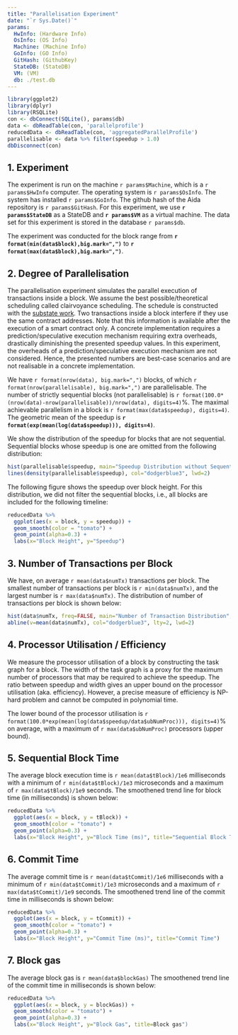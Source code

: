 ```yaml
---
title: "Parallelisation Experiment"
date: "`r Sys.Date()`"
params:
  HwInfo: (Hardware Info)
  OsInfo: (OS Info)
  Machine: (Machine Info)
  GoInfo: (GO Info)
  GitHash: (GithubKey)
  StateDB: (StateDB)
  VM: (VM)
  db: ./test.db
---
```


```r
library(ggplot2)
library(dplyr)
library(RSQLite)
con <- dbConnect(SQLite(), params$db)
data <- dbReadTable(con, 'parallelprofile')
reducedData <- dbReadTable(con, 'aggregatedParallelProfile')
parallelisable <- data %>% filter(speedup > 1.0)
dbDisconnect(con)
```

## 1. Experiment
The experiment is run on the machine `r params$Machine`, which is a `r params$HwInfo` computer.
The operating system is `r params$OsInfo`.
The system has installed `r params$GoInfo`.
The github hash of the Aida repository is `r params$GitHash`.
For this experiment, we use **`r params$StateDB`** as a StateDB and **`r params$VM`** as a virtual machine.
The data set for this experiment is stored in the database `r params$db`.

The experiment was conducted for the block range from **`r format(min(data$block),big.mark=",")`**  to **`r format(max(data$block),big.mark=",")`**.

## 2. Degree of Parallelisation

The parallelisation experiment simulates the parallel execution of transactions inside a block.
We assume the best possible/theoretical scheduling called clairvoyance scheduling.
The schedule is constructed with the [substate work](https://usenix.org/conference/atc21/presentation/kim-yeonsoo).
Two transactions inside a block interfere if they use the same contract addresses.
Note that this information is available after the execution of a smart contract only.
A concrete implementation requires a prediction/speculative execution mechanism requiring extra overheads, drastically diminishing the presented speedup values.
In this experiment, the overheads of a prediction/speculative execution mechanism are not considered.
Hence, the presented numbers are best-case scenarios and are not realisable in a concrete implementation.

We have `r format(nrow(data), big.mark=",")` blocks, of which `r format(nrow(parallelisable), big.mark=",")` are parallelisable.
The number of strictly sequential blocks (not parallelisable) is `r format(100.0*(nrow(data)-nrow(parallelisable))/nrow(data), digits=4)`%.
The maximal achievable parallelism in a block is `r format(max(data$speedup), digits=4)`.
The geometric mean of the speedup is **`r format(exp(mean(log(data$speedup))), digits=4)`**.

We show the distribution of the speedup for blocks that are not sequential.
Sequential blocks whose speedup is one are omitted from the following distribution:

```r
hist(parallelisable$speedup, main="Speedup Distribution without Sequential Blocks", breaks = quantile(parallelisable$speedup, 0:10 / 10), xlab="Speedup", col="lightblue1")
lines(density(parallelisable$speedup), col="dodgerblue3", lwd=2)
```

The following figure shows the speedup over block height.
For this distribution, we did not filter the sequential blocks, i.e., all blocks are included for the following timeline:

```r
reducedData %>%
  ggplot(aes(x = block, y = speedup)) +
  geom_smooth(color = "tomato") +
  geom_point(alpha=0.3) +
  labs(x="Block Height", y="Speedup")
```

## 3. Number of Transactions per Block

We have, on average `r mean(data$numTx)` transactions per block.
The smallest number of transactions per block is `r min(data$numTx)`, and the largest number is `r max(data$numTx)`.
The distribution of number of transactions per block is shown below:

```r
hist(data$numTx, freq=FALSE, main="Number of Transaction Distribution", xlab="Number of Transactions", col="lightblue1"); rug(data$numTx)
abline(v=mean(data$numTx), col="dodgerblue3", lty=2, lwd=2)
```

## 4. Processor Utilisation / Efficiency

We measure the processor utilisation of a block by constructing the task graph for a block.
The width of the task graph is a proxy for the maximum number of processors that may be required to achieve the speedup.
The ratio between speedup and width gives an upper bound on the processor utilisation (aka. efficiency).
However, a precise measure of efficiency is NP-hard problem and cannot be computed in polynomial time.

The lower bound of the processor utilisation is `r format(100.0*exp(mean(log(data$speedup/data$ubNumProc))), digits=4)`% on average, with a maximum of `r max(data$ubNumProc)` processors (upper bound).

## 5. Sequential Block Time

The average block execution time is `r mean(data$tBlock)/1e6` milliseconds with a minimum of `r min(data$tBlock)/1e3` microseconds and a maximum of `r max(data$tBlock)/1e9` seconds.
The smoothened trend line for block time (in milliseconds) is shown below:

```r
reducedData %>%
  ggplot(aes(x = block, y = tBlock)) +
  geom_smooth(color = "tomato") +
  geom_point(alpha=0.3) +
  labs(x="Block Height", y="Block Time (ms)", title="Sequential Block Time")
```

## 6. Commit Time

The average commit time is `r mean(data$tCommit)/1e6` milliseconds with a minimum of `r min(data$tCommit)/1e3` microseconds and a maximum of `r max(data$tCommit)/1e9` seconds.
The smoothened trend line of the commit time in milliseconds is shown below:

```r
reducedData %>%
  ggplot(aes(x = block, y = tCommit)) +
  geom_smooth(color = "tomato") +
  geom_point(alpha=0.3) +
  labs(x="Block Height", y="Commit Time (ms)", title="Commit Time")
```

## 7. Block gas

The average block gas is `r mean(data$blockGas)`
The smoothened trend line of the commit time in milliseconds is shown below:

```r
reducedData %>%
  ggplot(aes(x = block, y = blockGas)) +
  geom_smooth(color = "tomato") +
  geom_point(alpha=0.3) +
  labs(x="Block Height", y="Block Gas", title=Block gas")
```
